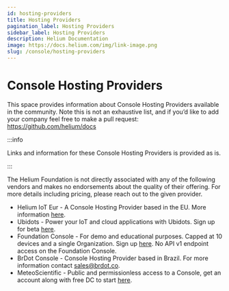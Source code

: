 ```yaml
---
id: hosting-providers
title: Hosting Providers
pagination_label: Hosting Providers
sidebar_label: Hosting Providers
description: Helium Documentation
image: https://docs.helium.com/img/link-image.png
slug: /console/hosting-providers
---
```


# Console Hosting Providers


<LegacyContentBanner />

This space provides information about Console Hosting Providers available in the community. Note
this is not an exhaustive list, and if you’d like to add your company feel free to make a pull
request: https://github.com/helium/docs

:::info

Links and information for these Console Hosting Providers is provided as is.

:::

The Helium Foundation is not directly associated with any of the following vendors and makes no
endorsements about the quality of their offering. For more details including pricing, please reach
out to the given provider.

- Helium IoT Eur - A Console Hosting Provider based in the EU. More information
  [here](https://www.helium-iot.eu/use-helium-with-helium-iot-europe/).
- Ubidots - Power your IoT and cloud applications with Ubidots. Sign up for beta
  [here](https://bit.ly/3JygTvn).
- Foundation Console - For demo and educational purposes. Capped at 10 devices and a single
  Organization. Sign up [here](https://console.helium.com/). No API v1 endpoint access on the
  Foundation Console.
- BrDot Console - Console Hosting Provider based in Brazil. For more information contact
  sales@brdot.co.
- MeteoScientific - Public and permissionless access to a Console, get an account along with free DC
  to start [here](https://console.meteoscientific.com/front/).
